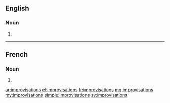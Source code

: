 ==English==

===Noun===
{{head|en|plural}}

# {{plural of|improvisation|lang=en}}

----

==French==

===Noun===
{{head|fr|plural}}

# {{plural of|improvisation|lang=fr}}

[[ar:improvisations]]
[[el:improvisations]]
[[fr:improvisations]]
[[mg:improvisations]]
[[my:improvisations]]
[[simple:improvisations]]
[[sv:improvisations]]
